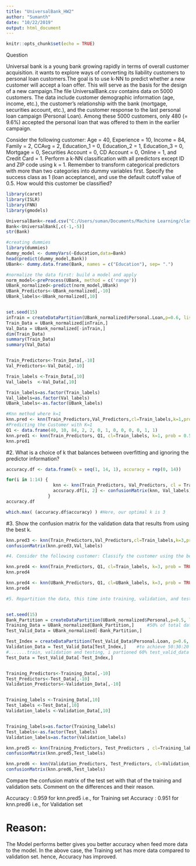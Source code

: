 ---
title: "UniversalBank_HW2"
author: "Sumanth"
date: "10/22/2019"
output: html_document
---

```{r setup, include=FALSE}
knitr::opts_chunk$set(echo = TRUE)
```

Question

Universal bank is a young bank growing rapidly in terms of overall customer acquisition. it wants to explore ways of converting its liability customers to personal loan customers.The goal is to use k-NN to predict whether a new customer will accept a loan offer. This will serve as the basis for the design of a new campaign.The file UniversalBank.csv contains data on 5000 customers. The data include customer demographic information (age, income, etc.), the customer’s relationship with the bank (mortgage, securities account, etc.), and the customer response to the last personal loan campaign (Personal Loan). Among these 5000 customers, only 480 (= 9.6%) accepted the personal loan that was offered to them in the earlier campaign.

Consider the following customer:
Age = 40, Experience = 10, Income = 84, Family = 2, CCAvg = 2, Education_1 = 0, Education_2 = 1, Education_3 = 0, Mortgage = 0, Securities Account = 0, CD Account = 0, Online = 1, and Credit Card = 1. Perform a k-NN classification with all predictors except ID and ZIP code using k = 1. Remember to transform categorical predictors with more than two categories into dummy variables first. Specify the success class as 1 (loan acceptance), and use the default cutoff value of 0.5. How would this customer be classified?
```{r}
library(caret)
library(ISLR)
library(FNN)
library(gmodels)

UniversalBank<-read.csv("C:/Users/suman/Documents/Machine Learning/class_work_probs/UniversalBank.csv")
Bank<-UniversalBank[,c(-1,-5)]
str(Bank)

#creating dummies
library(dummies)
dummy_model <- dummyVars(~Education,data=Bank)
head(predict(dummy_model,Bank))
UBank<- dummy.data.frame(Bank, names = c("Education"), sep= ".")

#normalize the data first: build a model and apply 
norm_model<-preProcess(UBank, method = c('range'))
UBank_normalized<-predict(norm_model,UBank)
UBank_Predictors<-UBank_normalized[,-10]
UBank_labels<-UBank_normalized[,10]


set.seed(15)
inTrain = createDataPartition(UBank_normalized$Personal.Loan,p=0.6, list=FALSE) 
Train_Data = UBank_normalized[inTrain,]
Val_Data = UBank_normalized[-inTrain,]
dim(Train_Data)
summary(Train_Data)
summary(Val_Data)


Train_Predictors<-Train_Data[,-10]
Val_Predictors<-Val_Data[,-10]

Train_labels <-Train_Data[,10] 
Val_labels  <-Val_Data[,10]

Train_labels=as.factor(Train_labels)
Val_labels=as.factor(Val_labels)
UBank_labels<-as.factor(UBank_labels)

#Knn method where k=1
knn.pred <- knn(Train_Predictors,Val_Predictors,cl=Train_labels,k=1,prob = TRUE)
#Predicting the Customer with K=1
Q1 <- data.frame(40, 10, 84, 2, 2, 0, 1, 0, 0, 0, 0, 1, 1)
knn.pred1 <- knn(Train_Predictors, Q1, cl=Train_labels, k=1, prob = 0.5)
knn.pred1
```
#2.	What is a choice of k that balances between overfitting and ignoring the predictor information?
```{r}
accuracy.df <- data.frame(k = seq(1, 14, 1), accuracy = rep(0, 14))

for(i in 1:14) {
                  knn <- knn(Train_Predictors, Val_Predictors, cl = Train_labels, k = i)
                  accuracy.df[i, 2] <- confusionMatrix(knn, Val_labels)$overall[1] 
                }
accuracy.df

which.max( (accuracy.df$accuracy) ) #Here, our optimal k is 3
```
#3.	Show the confusion matrix for the validation data that results from using the best k.
```{r}
knn.pred3 <- knn(Train_Predictors,Val_Predictors,cl=Train_labels,k=3,prob = TRUE)
confusionMatrix(knn.pred3,Val_labels)
```

```{r}

#4.	Consider the following customer: Classify the customer using the best k

knn.pred4 <- knn(Train_Predictors, Q1, cl=Train_labels, k=3, prob = TRUE)
knn.pred4

knn.pred4 <- knn(UBank_Predictors, Q1, cl=UBank_labels, k=3, prob = TRUE)
knn.pred4
```

```{r}

#5.	Repartition the data, this time into training, validation, and test sets (50% : 30% : 20%)


set.seed(15)
Bank_Partition = createDataPartition(UBank_normalized$Personal,p=0.5, list=FALSE) 
Training_Data = UBank_normalized[Bank_Partition,]     #50% of total data assigned to Test data
Test_Valid_Data = UBank_normalized[-Bank_Partition,]

Test_Index = createDataPartition(Test_Valid_Data$Personal.Loan, p=0.6, list=FALSE) 
Validation_Data = Test_Valid_Data[Test_Index,]    #to achieve 50:30:20 ratio among the... 
#.......train, validation and testing, i partioned 60% test_valid_data to test and train
Test_Data = Test_Valid_Data[-Test_Index,] 


Training_Predictors<-Training_Data[,-10]
Test_Predictors<-Test_Data[,-10]
Validation_Predictors<-Validation_Data[,-10]


Training_labels <-Training_Data[,10]
Test_labels <-Test_Data[,10]
Validation_labels <-Validation_Data[,10]


Training_labels=as.factor(Training_labels)
Test_labels<-as.factor(Test_labels)
Validation_labels=as.factor(Validation_labels)

knn.pred5 <- knn(Training_Predictors, Test_Predictors , cl=Training_labels, k=3, prob = TRUE)
confusionMatrix(knn.pred5,Test_labels)

knn.pred6 <- knn(Validation_Predictors, Test_Predictors, cl=Validation_labels, k=3, prob = TRUE)
confusionMatrix(knn.pred6,Test_labels)

```
Compare the confusion matrix of the test set with that of the training and validation sets. Comment on the differences and their reason.


Accuracy : 0.959 for knn.pred5 i.e., for Training set
Accuracy : 0.951 for knn.pred6 i.e., for Validation set

# Reason: 
The Model performs better gives you better accuracy when feed more data to the model. In the above case, the Training set has more data compared to validation set. hence, Accuracy has improved.
